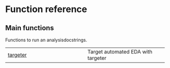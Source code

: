 # Function reference {.doc .doc-index}

## Main functions

Functions to run an analysisdocstrings.

| | |
| --- | --- |
| [targeter](targeter.qmd#targeter.targeter) | Target automated EDA with targeter |
